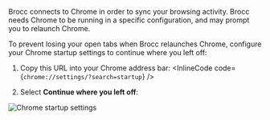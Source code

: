 
Brocc connects to Chrome in order to sync your browsing activity. Brocc needs Chrome to be running in a specific configuration, and may prompt you to relaunch Chrome. 

To prevent losing your open tabs when Brocc relaunches Chrome, configure your Chrome startup settings to continue where you left off:

1. Copy this URL into your Chrome address bar: <InlineCode code={`chrome://settings/?search=startup`} />

2. Select **Continue where you left off**:

<Image src="/chrome-startup.png" alt="Chrome startup settings" width={800} height={600} className="rounded-md" />
